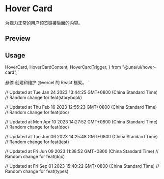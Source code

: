 

<Meta of={HoverCardStories} />

<RadixPrimitiveDocsButton name='hover-card' />

# Hover Card

为视力正常的用户预览链接后面的内容。

## Preview

<Canvas of={HoverCardStories.Default} />

## Usage

  HoverCard,
  HoverCardContent,
  HoverCardTrigger,
} from "@una/ui/hover-card";`

  <HoverCardTrigger>悬停</HoverCardTrigger>
  <HoverCardContent>
    创建和维护 @vercel 的 React 框架。
  </HoverCardContent>
</HoverCard>`

<Source code={importCode} language='ts' dark />
<Source code={usageCode} language='tsx' dark />

// Updated at Tue Jan 24 2023 13:44:25 GMT+0800 (China Standard Time)
// Random change for feat(storybook)

// Updated at Thu Feb 16 2023 12:55:23 GMT+0800 (China Standard Time)
// Random change for feat(doc)

// Updated at Mon Apr 10 2023 14:27:52 GMT+0800 (China Standard Time)
// Random change for feat(doc)

// Updated at Tue Jun 06 2023 14:25:48 GMT+0800 (China Standard Time)
// Random change for feat(test)

// Updated at Fri Jun 09 2023 11:38:52 GMT+0800 (China Standard Time)
// Random change for feat(doc)

// Updated at Fri Sep 01 2023 15:40:22 GMT+0800 (China Standard Time)
// Random change for feat(types)

